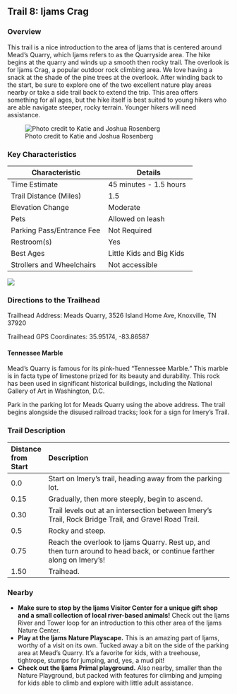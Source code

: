 ## Trail 8: Ijams Crag

### Overview

This trail is a nice introduction to the area of Ijams that is centered around Mead's Quarry, which Ijams refers to as the Quarryside area. The hike begins at the quarry and winds up a smooth then rocky trail. The overlook is for Ijams Crag, a popular outdoor rock climbing area. We love having a snack at the shade of the pine trees at the overlook. After winding back to the start, be sure to explore one of the two excellent nature play areas nearby or take a side trail back to extend the trip. This area offers something for all ages, but the hike itself is best suited to young hikers who are able navigate steeper, rocky terrain. Younger hikers will need assistance.

![Photo credit to Katie and Joshua Rosenberg](img/trail-08-figure-01.jpg)

### Key Characteristics

| **Characteristic**        | **Details**            |
|---------------------------|------------------------|
| Time Estimate             | 45 minutes - 1.5 hours |
| Trail Distance (Miles)    | 1.5                    |
| Elevation Change          | Moderate               |
| Pets                      | Allowed on leash       |
| Parking Pass/Entrance Fee | Not Required           |
| Restroom(s)               | Yes                    |
| Best Ages                 | Little Kids and Big Kids                       |
| Strollers and Wheelchairs | Not accessible                       |

![](maps/trail-08-map.jpeg)

### Directions to the Trailhead

Trailhead Address: Meads Quarry, 3526 Island Home Ave, Knoxville, TN 37920

Trailhead GPS Coordinates: 35.95174, -83.86587


::: {.callout-note appearance="simple" icon="true"}

#### Tennessee Marble

Mead’s Quarry is famous for its pink-hued “Tennessee Marble." This marble is in facta type of limestone prized for its beauty and durability. This rock has been used in significant historical buildings, including the National Gallery of Art in Washington, D.C.


:::


Park in the parking lot for Meads Quarry using the above address. The trail begins alongside the disused railroad tracks; look for a sign for Imery's Trail.

### Trail Description

| Distance from Start | Description                                                                                                           |
|:--------------------|:----------------------------------------------------------------------------------------------------------------------|
| 0.0                 | Start on Imery's trail, heading away from the parking lot.                                                            |
| 0.15                | Gradually, then more steeply, begin to ascend.                                                                        |
| 0.30                | Trail levels out at an intersection between Imery's Trail, Rock Bridge Trail, and Gravel Road Trail.                  |
| 0.5                 | Rocky and steep.                                                                                                      |
| 0.75                | Reach the overlook to Ijams Quarry. Rest up, and then turn around to head back, or continue farther along on Imery's! |
| 1.50                | Traihead.                                                                                                             |


### Nearby

-   **Make sure to stop by the Ijams Visitor Center for a unique gift shop and a small collection of local river-based animals!** Check out the Ijams River and Tower loop for an introduction to this other area of the Ijams Nature Center.
-   **Play at the Ijams Nature Playscape.** This is an amazing part of Ijams, worthy of a visit on its own. Tucked away a bit on the side of the parking area at Mead's Quarry. It's a favorite for kids, with a treehouse, tightrope, stumps for jumping, and, yes, a mud pit!
-   **Check out the Ijams Primal playground.** Also nearby, smaller than the Nature Playground, but packed with features for climbing and jumping for kids able to climb and explore with little adult assistance.
